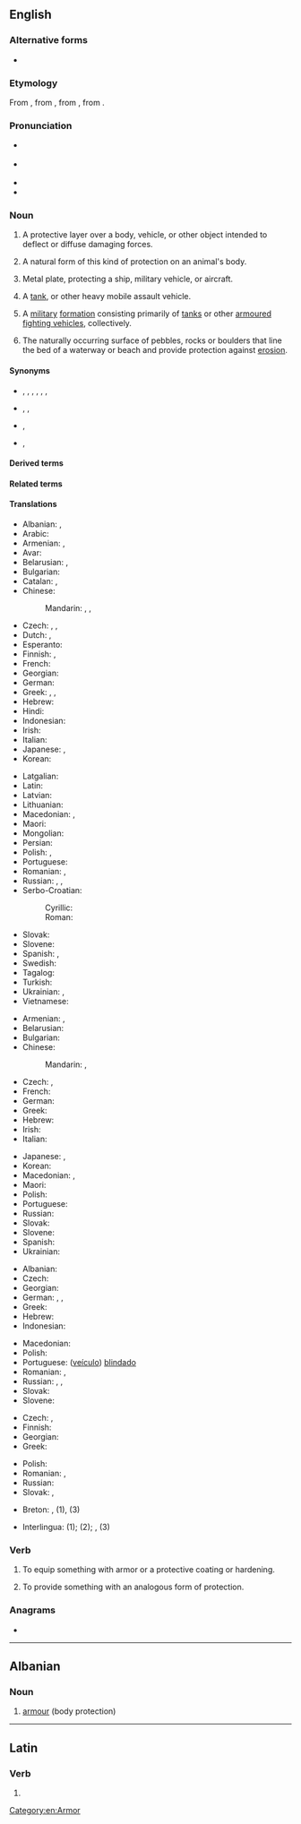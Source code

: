 ==English==
{{wikipedia|armour|armor}}

===Alternative forms===
* {{l|en|armour}} {{qualifier|British|Canadian|Australian}}

===Etymology===
From {{etyl|enm|en}} {{m|enm|armour|armo(u)r/armure}}, from {{etyl|xno|en}} {{m|fro|armure}}, from {{etyl|fro|en}} {{m|fro|armeure|armëure}}, from {{etyl|la|en}} {{m|la|armātūra}}.

===Pronunciation===
* {{a|UK}} {{IPA|/ˈɑː(ɹ).mə(ɹ)/|lang=en}}
* {{a|US}} {{IPA|/ˈɑːɹ.mɚ/|lang=en}}
* {{audio|en-us-armor.ogg|Audio (US)|lang=en}}
* {{rhymes|ɑː(ɹ)mə(ɹ)|lang=en}}

===Noun===
{{en-noun|~}} {{tcx|chiefly|_|American spelling|lang=en}}

# {{lb|en|uncountable}} A protective layer over a body, vehicle, or other object intended to deflect or diffuse damaging forces.
# {{lb|en|uncountable}} A natural form of this kind of protection on an animal's body.
# {{lb|en|uncountable}} Metal plate, protecting a ship, military vehicle, or aircraft.
# {{lb|en|countable}} A [[tank]], or other heavy mobile assault vehicle.
# {{lb|en|military|uncountable}} A [[military]] [[formation]] consisting primarily of [[tanks]] or other [[armoured fighting vehicles]], collectively.
# {{lb|en|hydrology|uncountable}} The naturally occurring surface of pebbles, rocks or boulders that line the bed of a waterway or beach and provide protection against [[erosion]].

====Synonyms====
* {{sense|body armour}} {{l|en|body armour}}, {{l|en|body armor}}, {{l|en|mail}}, {{l|en|chain mail}}, {{l|en|plate}}, {{l|en|suit of armour}}, {{l|en|suit of armor}}
* {{sense|animal}} {{l|en|horn}}, {{l|en|carapace}}, {{l|en|chitin}}
* {{sense|metal plate}} {{l|en|armour plate}}, {{l|en|armor plate}}
* {{sense|military}} {{l|en|mechanized}}, {{l|en|cavalry}}

====Derived terms====
{{der4|title=Terms derived from ''armour'' (noun)|appliqué armour|composite armour|armour-plated|armour plating|armoury|spaced armour|stand-off armour|suit of armour|reactive armour|explosive reactive armour|lang=en}}

====Related terms====
{{rel4|arm|arms|armament|armaments|lang=en}}

====Translations====
{{trans-top|protective layer over a body, vehicle, or other object intended to deflect or diffuse damaging forces}}
* Albanian: {{t+|sq|armor}}, {{t+|sq|parzmore}}
* Arabic: {{t|ar|دِرْع|m}}
* Armenian: {{t+|hy|զրահ}}, {{t+|hy|պատյան}}
* Avar: {{t|av|йарагъ-матахӏ}}
* Belarusian: {{t|be|браня́|f}}, {{t|be|даспе́хі|m-p}}
* Bulgarian: {{t+|bg|броня́|f}}
* Catalan: {{t+|ca|arnès|m}}, {{t+|ca|armadura|f}}
* Chinese:
*: Mandarin: {{t+|cmn|盔甲|tr=kuījiǎ}}, {{t+|cmn|鐵甲}}, {{t+|cmn|铁甲|tr=tiějiǎ}}
* Czech: {{t+|cs|brnění|n}}, {{t+|cs|zbroj|f}}, {{t|cs|pancíř|m}}
* Dutch: {{t+|nl|pantser|n}}, {{t+|nl|harnas|n}}
* Esperanto: {{t+|eo|kiraso}}
* Finnish: {{t+|fi|haarniska}}, {{t+|fi|panssari}}
* French: {{t+|fr|armure|f}}
* Georgian: {{t|ka|აბჯარი}}
* German: {{t+|de|Rüstung|f}}
* Greek: {{t+|el|θωράκιση|f}}, {{t+|el|πανοπλία|f}}, {{t+|el|οπλισμός|m}}
* Hebrew: {{t+|he|שִׁרְיוֹן|m|tr=shiryon}}
* Hindi: {{t+|hi|कवच|m|tr=kavaca}}
* Indonesian: {{t+|id|zirah}}
* Irish: {{t|ga|armúr|m}}
* Italian: {{t+|it|armatura|f}}
* Japanese: {{t+|ja|鎧|tr=yoroi}}, {{t|ja|装甲|tr=sōkō}}
* Korean: {{t+|ko|갑옷}}
{{trans-mid}}
* Latgalian: {{t|ltg|brūne}}
* Latin: {{t|la|armātūra}}
* Latvian: {{t|lv|bruņas|p}}
* Lithuanian: {{t|lt|šarvai}}
* Macedonian: {{t|mk|оклоп|m}}, {{t|mk|панцир|m}}
* Maori: {{t|mi|pākai}}
* Mongolian: {{t+|mn|хуяг}}
* Persian: {{t+|fa|زره|tr=zereh}}
* Polish: {{t+|pl|zbroja|f}}, {{t+|pl|pancerz|m}}
* Portuguese: {{t+|pt|armadura|f}}
* Romanian: {{t+|ro|armură|f}}, {{t+|ro|blindaj|n}}
* Russian: {{t+|ru|броня́|f}}, {{t+|ru|ла́ты|f-p}}, {{t+|ru|доспех|m-p|alt=доспе́хи}}
* Serbo-Croatian:
*: Cyrillic: {{t|sh|о̀клоп|m}}
*: Roman: {{t+|sh|òklop|m}}
* Slovak: {{t|sk|brnenie|n}}
* Slovene: {{t+|sl|oklep|m}}
* Spanish: {{t+|es|armadura|f}}, {{t|es|blindaje|m}}
* Swedish: {{t+|sv|rustning|c}}
* Tagalog: {{t|tl|baluti}}
* Turkish: {{t+|tr|zırh}}
* Ukrainian: {{t+|uk|броня́|f}}, {{t|uk|ла́ти|f-p}}
* Vietnamese: {{t+|vi|áo giáp}}
{{trans-bottom}}

{{trans-top|natural form of this kind of protection on an animal's body}}
* Armenian: {{t+|hy|զրահ}}, {{t+|hy|պատյան}}
* Belarusian: {{t|be|па́нцыр|m}}
* Bulgarian: {{t|bg|защитна обвивка|f}}
* Chinese:
*: Mandarin: {{t+|cmn|鎧甲}}, {{t+|cmn|铠甲|tr=kǎijiǎ}}
* Czech: {{t+|cs|krunýř|m}}, {{qualifier|colloquially}} {{t|cs|pancíř|m}}
* French: {{t+|fr|cuirasse|f}}
* German: {{t|de|Panzerung|f}}
* Greek: {{t+|el|θωράκιση|f}}
* Hebrew: {{t+|he|שִׁרְיוֹן|m|tr=shiryon}}
* Irish: {{t|ga|armúr|m}}
* Italian: {{t+|it|corazza}}
{{trans-mid}}
* Japanese: {{t+|ja|鎧|tr=yoroi}}, {{t|ja|装甲|tr=sōkō}}
* Korean: {{t+|ko|철갑}}
* Macedonian: {{t|mk|оклоп|m}}, {{t|mk|школка|f}}
* Maori: {{t|mi|pākai}}
* Polish: {{t+|pl|pancerz|m}}
* Portuguese: {{t+|pt|couraça|f}}
* Russian: {{t+|ru|па́нцирь|m}}
* Slovak: {{t|sk|pancier|m}}
* Slovene: {{t+|sl|oklep|m}}
* Spanish: {{t+|es|coraza|f}}
* Ukrainian: {{t|uk|па́нцир|m}}
{{trans-bottom}}

{{trans-see|tank}}

{{trans-top|other heavy mobile assault vehicle}}
* Albanian: {{t+|sq|koracë}}
* Czech: {{t|cs|obrněné vozidlo|n}}
* Georgian: {{t|ka|ჯავშან-ტექნიკა}}
* German: {{t|de|Panzerung|f}}, {{t+|de|Panzer|m}}, {{t|de|Panzerkraftwagen}}
* Greek: {{t+|el|τεθωρακισμένο|n}}
* Hebrew: {{t|he|משוריין|m|tr=meshuryan}}
* Indonesian: {{t|id|lapis baja}}
{{trans-mid}}
* Macedonian: {{t|mk|оклоп|m}}
* Polish: {{t|pl|pojazd opancerzony|m}}
* Portuguese: ([[veículo]]) [[blindado]] {{g|m}}
* Romanian: {{t|ro|[[vehicul]] [[blindat]]|n}}, {{t+|ro|blindat|n}}
* Russian: {{t|ru|боева́я брони́рованная маши́на|f}}, {{t|ru|ББМ|f}}, {{t+|ru|бронетранспортёр|m}} {{qualifier|armoured personnel carrier}}
* Slovak: {{t|sk|obrnené vozidlo|n}}
* Slovene: {{t|sl|oklepnik|m}}
{{trans-bottom}}

{{trans-top|military formation consisting primarily of tanks}}
* Czech: {{t|cs|obrněné vojsko|n}}, {{t|cs|obrněná vojska|p}}
* Finnish: {{t|fi|panssarijoukot|p}}
* Georgian: {{t|ka|ჯავშან-ტექნიკა}}
* Greek: {{t+|el|τεθωρακισμένα|n-p}}
{{trans-mid}}
* Polish: {{t|pl|wojska pancerne|p}}
* Romanian: {{t|ro|[[unitate]] [[blindată]]|f}}, {{t|ro|[[trupe]] [[blindate]]|f-p}}
* Russian: {{t|ru|бронета́нковые войска́|n-p}}
* Slovak: {{t|sk|obrnené vojsko|n}}, {{t|sk|obrnené vojská|p}}
{{trans-bottom}}

{{checktrans-top}}
* Breton: {{t-check|br|houarnwisk|m}}, {{t-check|br|hobregon|m}} (1), {{t-check|br|[[karbed]] [[houarnet]]}} (3)
{{trans-mid}}
* Interlingua: {{t-check|ia|armatura}} (1); {{t-check|ia|cuirasse}} (2); {{t-check|ia|[[vehiculo]] [[blindate]]}}, {{t-check|ia|blindato}} (3)
{{trans-bottom}}

===Verb===
{{en-verb}}

# {{lb|en|transitive}} To equip something with armor or a protective coating or hardening.
# {{lb|en|transitive}} To provide something with an analogous form of protection.

===Anagrams===
* {{anagrams|en|Marro|Morra|maror|morra}}

[[Category:en:Armor]]

----

==Albanian==

===Noun===
{{head|sq|noun}}

# [[armour]] (body protection)

{{tbot entry|Albanian|armour|2009|November|sq}}

----

==Latin==

===Verb===
{{la-verb-form|armor}}

# {{inflection of|armō||1|s|pres|pasv|indc|lang=la}}